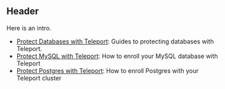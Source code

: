 ## Header

Here is an intro.

* [Protect Databases with Teleport](database-access.mdx): Guides to protecting databases with Teleport.
* [Protect MySQL with Teleport](mysql.mdx): How to enroll your MySQL database with Teleport
* [Protect Postgres with Teleport](postgres.mdx): How to enroll Postgres with your Teleport cluster
